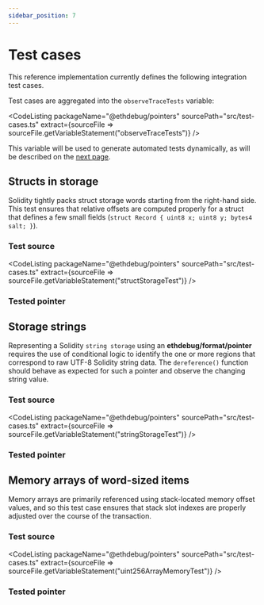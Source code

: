 ```yaml
---
sidebar_position: 7
---
```



# Test cases

This reference implementation currently defines the following integration test
cases.

Test cases are aggregated into the `observeTraceTests` variable:

<CodeListing
  packageName="@ethdebug/pointers"
  sourcePath="src/test-cases.ts"
  extract={sourceFile => sourceFile.getVariableStatement("observeTraceTests")}
  />

This variable will be used to generate automated tests dynamically, as will
be described on the
[next page](/docs/implementation-guides/pointers/testing/jest).

## Structs in storage

Solidity tightly packs struct storage words starting from the right-hand side.
This test ensures that relative offsets are computed properly for a struct that
defines a few small fields (`struct Record { uint8 x; uint8 y; bytes4 salt; }`).

### Test source

<CodeListing
  packageName="@ethdebug/pointers"
  sourcePath="src/test-cases.ts"
  extract={sourceFile => sourceFile.getVariableStatement("structStorageTest")}
  />

### Tested pointer

<TestedPointer
  pointerQuery="struct-storage-contract-variable-slot"
  />

## Storage strings

Representing a Solidity `string storage` using an **ethdebug/format/pointer**
requires the use of conditional logic to identify the one or more regions that
correspond to raw UTF-8 Solidity string data. The `dereference()` function
should behave as expected for such a pointer and observe the changing string
value.

### Test source

<CodeListing
  packageName="@ethdebug/pointers"
  sourcePath="src/test-cases.ts"
  extract={sourceFile => sourceFile.getVariableStatement("stringStorageTest")}
  />

### Tested pointer

<TestedPointer
  pointerQuery="string-storage-contract-variable-slot"
  />

## Memory arrays of word-sized items

Memory arrays are primarily referenced using stack-located memory offset values,
and so this test case ensures that stack slot indexes are properly adjusted over
the course of the transaction.

### Test source

<CodeListing
  packageName="@ethdebug/pointers"
  sourcePath="src/test-cases.ts"
  extract={sourceFile => sourceFile.getVariableStatement("uint256ArrayMemoryTest")}
  />

### Tested pointer

<TestedPointer
  pointerQuery="uint256-array-memory-pointer-slot"
  />
